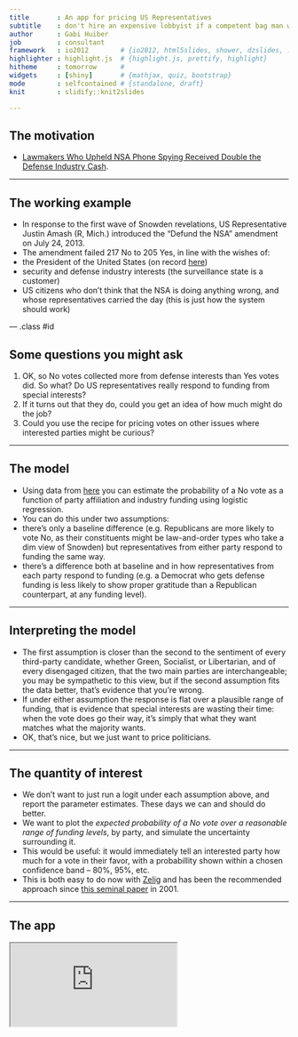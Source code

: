 ```yaml
---
title       : An app for pricing US Representatives
subtitle    : don't hire an expensive lobbyist if a competent bag man will do
author      : Gabi Huiber
job         : consultant
framework   : io2012        # {io2012, html5slides, shower, dzslides, ...}
highlighter : highlight.js  # {highlight.js, prettify, highlight}
hitheme     : tomorrow      # 
widgets     : [shiny]       # {mathjax, quiz, bootstrap}
mode        : selfcontained # {standalone, draft}
knit        : slidify::knit2slides

--- 
```


## The motivation

* [Lawmakers Who Upheld NSA Phone Spying Received Double the Defense Industry Cash](http://www.wired.com/2013/07/money-nsa-vote/).

---

## The working example

* In response to the first wave of Snowden revelations, US Representative Justin Amash (R, Mich.) introduced the "Defund the NSA" amendment on July 24, 2013.
* The amendment failed 217 No to 205 Yes, in line with the wishes of:
 - the President of the United States (on record  [here](http://www.businessinsider.com/amash-amendment-nsa-white-house-obama-veto-2013-7))
 - security and defense industry interests (the surveillance state is a customer)
 - US citizens who don't think that the NSA is doing anything wrong, and whose representatives carried the day (this is just how the system should work)

--- .class #id 

## Some questions you might ask

1. OK, so No votes collected more from defense interests than Yes votes did. So what? Do US representatives really respond to funding from special interests?
1. If it turns out that they do, could you get an idea of how much might do the job?
3. Could you use the recipe for pricing votes on other issues where interested parties might be curious?

---

## The model

* Using data from [here](http://maplight.org/us-congress/bill/113-hr-2397/1742215/contributions-by-vote?sort=asc&order=$%20From%20Interest%20Groups%3Cbr%20/%3EThat%20Opposed&party[D]=D&party[R]=R&party[I]=I&vote[AYE]=AYE&vote[NOE]=NOE&vote[NV]=NV&voted_with[with]=with&voted_with[not-with]=not-with&state=&custom_from=01/01/2011&custom_to=12/31/2012&all_pols=1&uid=44999&interests-support=&interests-oppose=D2000-D3000-D5000-D9000-D4000-D0000-D6000&from=01-01-2011&to=12-31-2012&source=pacs-nonpacs&campaign=congressional) you can estimate the probability of a No vote as a function of party affiliation and industry funding using logistic regression.
* You can do this under two assumptions: 
 - there's only a baseline difference (e.g. Republicans are more likely to vote No, as their constituents might be law-and-order types who take a dim view of Snowden) but representatives from either party respond to funding the same way.
 - there's a difference both at baseline and in how representatives from each party respond to funding (e.g. a Democrat who gets defense funding is less likely to show proper gratitude than a Republican counterpart, at any funding level).

--- 

## Interpreting the model

* The first assumption is closer than the second to the sentiment of every third-party candidate, whether Green, Socialist, or Libertarian, and of every disengaged citizen, that the two main parties are interchangeable; you may be sympathetic to this view, but if the second assumption fits the data better, that's evidence that you're wrong.
* If under either assumption the response is flat over a plausible range of funding, that is evidence that special interests are wasting their time: when the vote does go their way, it's simply that what they want matches what the majority wants. 
* OK, that's nice, but we just want to price politicians.

---

## The quantity of interest

* We don't want to just run a logit under each assumption above, and report the parameter estimates. These days we can and should do better.
* We want to plot the _expected probability of a No vote over a reasonable range of funding levels_, by party, and simulate the uncertainty surrounding it.
* This would be useful: it would immediately tell an interested party how much for a vote in their favor, with a probabillity shown within a chosen confidence band -- 80%, 95%, etc.
* This is both easy to do now with [Zelig](http://zeligproject.org/) and has been the recommended approach since [this seminal paper](http://gking.harvard.edu/files/abs/making-abs.shtml) in 2001.

---

## The app

<iframe src=https://ghuiber.shinyapps.io/Amash/></iframe>


